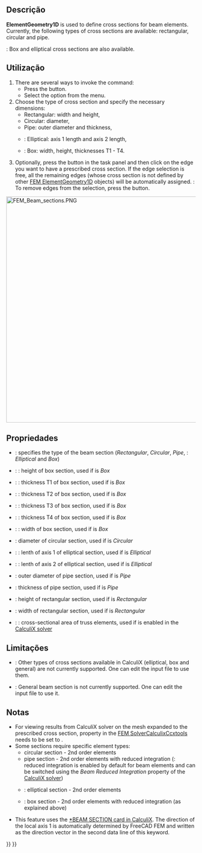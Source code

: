 <languages/>

<div class="mw-translate-fuzzy">
{{Docnav
|[[FEM_MaterialEditor/pt-br|Editor de materiais]]
|[[FEM_ElementRotation1D/pt-br|Rotação de viga]]
|[[FEM_Workbench/pt-br|FEM]]
|IconL=FEM_MaterialEditor.svg
|IconR=FEM_ElementRotation1D.svg
|IconC=Workbench_FEM.svg
}}
</div>

{{GuiCommandContainer|
{{GuiCommand
|Name=FEM ElementGeometry1D
|MenuLocation=Model → Element Geometry → Beam Cross Section
|Workbenches=[[FEM_Workbench|FEM]]
|Shortcut={{KEY|C}} {{KEY|B}}
|SeeAlso=[[FEM_tutorial|FEM tutorial]]
}}
{{GuiCommandFemInfo
|Solvers=CalculiX, Mystran, Z88
}}
}}

<span id="Description"></span>
==Descrição==

'''ElementGeometry1D''' is used to define cross sections for beam elements. Currently, the following types of cross sections are available: rectangular, circular and pipe.

{{VersionPlus|1.1}}: Box and elliptical cross sections are also available.

<span id="Usage"></span>
==Utilização==

# There are several ways to invoke the command:
#* Press the {{Button|[[Image:FEM_ElementGeometry1D.svg|16px]] [[FEM_ElementGeometry1D|Beam Cross Section]]}} button.
#* Select the {{MenuCommand|Model → Element Geometry → [[Image:FEM_ElementGeometry1D.svg|16px]] Beam Cross Section}} option from the menu.
# Choose the type of cross section and specify the necessary dimensions:
#* Rectangular: width and height,
#* Circular: diameter,
#* Pipe: outer diameter and thickness,
#* {{VersionPlus|1.1}}: Elliptical: axis 1 length and axis 2 length,
#* {{VersionPlus|1.1}}: Box: width, height, thicknesses T1 - T4.
# Optionally, press the {{Button|Add}} button in the task panel and then click on the edge you want to have a prescribed cross section. If the edge selection is free, all the remaining edges (whose cross section is not defined by other [[FEM_ElementGeometry1D|FEM ElementGeometry1D]] objects) will be automatically assigned. {{Version|1.1}}: To remove edges from the selection, press the {{Button|Remove}} button.

[[Image:FEM_Beam_sections.PNG|600px]]
{{Caption|Beam section types, local axes used by CalculiX and dimensions specified in FreeCAD FEM}}

<span id="Properties"></span>
==Propriedades==

* {{PropertyData|Section Type}}: specifies the type of the beam section (''Rectangular'', ''Circular'', ''Pipe'', {{VersionPlus|1.1}}: ''Elliptical'' and ''Box'')
* {{VersionPlus|1.1}}: {{PropertyData|Box Height}}: height of box section, used if {{PropertyData|Section Type}} is ''Box''
* {{VersionPlus|1.1}}: {{PropertyData|Box T1}}: thickness T1 of box section, used if {{PropertyData|Section Type}} is ''Box''
* {{VersionPlus|1.1}}: {{PropertyData|Box T2}}: thickness T2 of box section, used if {{PropertyData|Section Type}} is ''Box''
* {{VersionPlus|1.1}}: {{PropertyData|Box T3}}: thickness T3 of box section, used if {{PropertyData|Section Type}} is ''Box''
* {{VersionPlus|1.1}}: {{PropertyData|Box T4}}: thickness T4 of box section, used if {{PropertyData|Section Type}} is ''Box''
* {{VersionPlus|1.1}}: {{PropertyData|Box Width}}: width of box section, used if {{PropertyData|Section Type}} is ''Box''
* {{PropertyData|Circ Diameter}}: diameter of circular section, used if {{PropertyData|Section Type}} is ''Circular''
* {{VersionPlus|1.1}}: {{PropertyData|Axis 1 Length}}: lenth of axis 1 of elliptical section, used if {{PropertyData|Section Type}} is ''Elliptical''
* {{VersionPlus|1.1}}: {{PropertyData|Axis 2 Length}}: lenth of axis 2 of elliptical section, used if {{PropertyData|Section Type}} is ''Elliptical''
* {{PropertyData|Pipe Diameter}}: outer diameter of pipe section, used if {{PropertyData|Section Type}} is ''Pipe''
* {{PropertyData|Pipe Thickness}}: thickness of pipe section, used if {{PropertyData|Section Type}} is ''Pipe''
* {{PropertyData|Rect Height}}: height of rectangular section, used if {{PropertyData|Section Type}} is ''Rectangular''
* {{PropertyData|Rect Width}}: width of rectangular section, used if {{PropertyData|Section Type}} is ''Rectangular''
* {{VersionPlus|1.1}}: {{PropertyData|Truss Area}}: cross-sectional area of truss elements, used if {{PropertyData|Exclude Bending Stiffness}} is enabled in the [[FEM_SolverCalculixCcxtools|CalculiX solver]]

<span id="Limitations"></span>
== Limitações ==

* {{VersionMinus|1.0}}: Other types of cross sections available in CalculiX (elliptical, box and general) are not currently supported. One can edit the input file to use them.
* {{VersionPlus|1.1}}: General beam section is not currently supported. One can edit the input file to use it.

<span id="Notes"></span>
==Notas==

* For viewing results from CalculiX solver on the mesh expanded to the prescribed cross section, property {{incode|Beam Shell Result Output 3D}} in the [[FEM_SolverCalculixCcxtools|FEM SolverCalculixCcxtools]] needs to be set to {{incode|True}}.
* Some sections require specific element types:
** circular section - 2nd order elements
** pipe section - 2nd order elements with reduced integration ({{Version|1.0}}: reduced integration is enabled by default for beam elements and can be switched using the ''Beam Reduced Integration'' property of the [[FEM_SolverCalculixCcxtools|CalculiX solver]])
** {{VersionPlus|1.1}}: elliptical section - 2nd order elements
** {{VersionPlus|1.1}}: box section - 2nd order elements with reduced integration (as explained above)
* This feature uses the [https://web.mit.edu/calculix_v2.7/CalculiX/ccx_2.7/doc/ccx/node162.html *BEAM SECTION card in CalculiX]. The direction of the local axis 1 is automatically determined by FreeCAD FEM and written as the direction vector in the second data line of this keyword. 


<div class="mw-translate-fuzzy">
{{Docnav
|[[FEM_MaterialEditor/pt-br|Editor de materiais]]
|[[FEM_ElementRotation1D/pt-br|Rotação de viga]]
|[[FEM_Workbench/pt-br|FEM]]
|IconL=FEM_MaterialEditor.svg
|IconR=FEM_ElementRotation1D.svg
|IconC=Workbench_FEM.svg
}}
</div>

{{FEM Tools navi{{#translation:}}}}
{{Userdocnavi{{#translation:}}}}